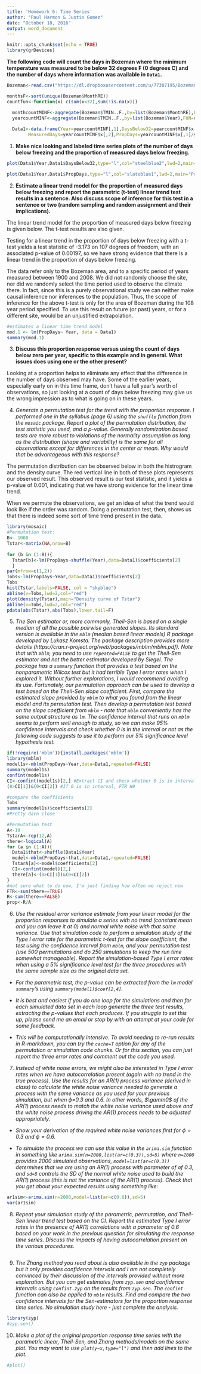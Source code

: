 ```yaml
---
title: 'Homework 6: Time Series'
author: "Paul Harmon & Justin Gomez"
date: "October 18, 2016"
output: word_document
---
```


```r
knitr::opts_chunk$set(echo = TRUE)
library(grDevices)
```

__The following code will count the days in Bozeman where the minimum temperature was measured to be below 32 degrees F (0 degrees C) and the number of days where information was available in `Data1`.__
```r
Bozeman<-read.csv("https://dl.dropboxusercontent.com/u/77307195/Bozeman.csv",header=T)

monthsF<-sort(unique(Bozeman$MonthRE))
countfun<-function(x) c(sum(x<32),sum(!is.na(x)))

  monthcountMINF<-aggregate(Bozeman$TMIN..F.,by=list(Bozeman$MonthRE),FUN=countfun)
  yearcountMINF<-aggregate(Bozeman$TMIN..F.,by=list(Bozeman$Year),FUN=countfun)
  
  Data1<-data.frame(Year=yearcountMINF[,1],DaysBelow32=yearcountMINF$x[,1],
        MeasuredDays=yearcountMINF$x[,2],PropDays=yearcountMINF$x[,1]/yearcountMINF$x[,2])
```  

1) __Make nice looking and labeled time series plots of the number of days below freezing and the proportion of measured days below freezing.__ 

```r
plot(Data1$Year,Data1$DaysBelow32,type="l",col="steelblue2",lwd=2,main="Number of Days Below Freezing per Year", xlab="Year",ylab="Number of Days")

plot(Data1$Year,Data1$PropDays,type="l",col="slateblue1",lwd=2,main="Proportion of Days Below Freezing per Year",xlab="Year",ylab="Proportion of Days")
```

2) __Estimate a linear trend model for the proportion of measured days below freezing and report the parametric (t-test) linear trend test results in a sentence. Also discuss scope of inference for this test in a sentence or two (random sampling and random assignment and their implications).__

The linear trend model for the proportion of measured days below freezing is given below. The t-test results are also given.  

Testing for a linear trend in the proportion of days below freezing with a t-test yields a test statistic of -3.173 on 107 degrees of freedom, with an associated p-value of 0.00197, so we have strong evidence that there is a linear trend in the proportion of days below freezing.

The data refer only to the Bozeman area, and to a specific period of years measured between 1900 and 2008. We did not randomly choose the site, nor did we randomly select the time period used to observe the climate there. In fact, since this is a purely observational study we can neither make causal inference nor inferences to the population. Thus, the scope of inference for the above t-test is only for the area of Bozeman during the 108 year period specified. To use this result on future (or past) years, or for a different site, would be an unjustified extrapolation. 

```r
#estimates a linear time trend model
mod.1 <- lm(PropDays~ Year, data = Data1)
summary(mod.1)
```

3) __Discuss this proportion response versus using the count of days below zero per year, specific to this example and in general. What issues does using one or the other present?__ 

Looking at a proportion helps to eliminate any effect that the difference in the number of days observed may have. Some of the earlier years, especially early on in this time frame, don't have a full year's worth of observations, so just looking at a count of days below freezing may give us the wrong impression as to what is going on in these years.

4) _Generate a permutation test for the trend with the proportion response. I performed one in the syllabus (page 6) using the `shuffle` function from the `mosaic` package. Report a plot of the permutation distribution, the test statistic you used, and a p-value. Generally randomization based tests are more robust to violations of the normality assumption as long as the distribution (shape and variability) is the same for all observations except for differences in the center or mean. Why would that be advantageous with this response?_

The permutation distribution can be observed below in both the histrogram and the density curve. The red vertical line in both of these plots represents our observed result. This observed result is our test statistic, and it yields a p-value of 0.001, indicating that we have strong evidence for the linear time trend.

When we permute the observations, we get an idea of what the trend would look like if the order was random. Doing a permutation test, then, shows us that there is indeed some sort of time trend present in the data. 
```r
library(mosaic)
#Permutation test: 
B<- 1000 
Tstar<-matrix(NA,nrow=B) 
  
for (b in (1:B)){ 
  Tstar[b]<-lm(PropDays~shuffle(Year),data=Data1)$coefficients[2] 
  } 
par(mfrow=c(1,2)) 
Tobs<-lm(PropDays~Year,data=Data1)$coefficients[2] 
Tobs
hist(Tstar,labels=FALSE, col = "skyblue") 
abline(v=Tobs,lwd=2,col="red") 
plot(density(Tstar),main="Density curve of Tstar") 
abline(v=Tobs,lwd=2,col="red")
pdata(abs(Tstar),abs(Tobs),lower.tail=F)
```
 


5) _The Sen estimator or, more commonly, Theil-Sen is based on a single median of all the possible pairwise generated slopes. Its standard version is available in the `mblm` (median based linear models) R package developed by Lukasz Komsta. The package description provides more details (https://cran.r-project.org/web/packages/mblm/mblm.pdf). Note that with `mblm`, you need to use `repeated=FALSE` to get the Theil-Sen estimator and not the better estimator developed by Siegel. The package has a `summary` function that provides a test based on the nonparametric Wilcox test but it had terrible Type I error rates when I explored it. Without further explorations, I would recommend avoiding its use. Fortunately, our permutation approach can be used to develop a test based on the Theil-Sen slope coefficient. First, compare the estimated slope provided by `mblm` to what you found from the linear model and its permutation test. Then develop a permutation test based on the slope coefficient from `mblm` - note that `mblm` conveniently has the same output structure as `lm`. The confidence interval that runs on `mblm` seems to perform well enough to study, so we can make 95% confidence intervals and check whether 0 is in the interval or not as the following code suggests to use it to perform our 5% significance level hypothesis test._


```r
if(!require('mblm')){install.packages('mblm')}
library(mblm)
model1s<-mblm(PropDays~Year,data=Data1,repeated=FALSE)
summary(model1s)
confint(model1s)
CI<-confint(model1s)[2,] #Extract CI and check whether 0 is in interval
(0>CI[1])&(0<CI[2]) #If 0 is in interval, FTR H0

#compare the coefficients
Tobs
summary(model1s)$coefficients[2]
#Pretty darn close

#Permutation test
A<-10
TstarA<-rep(12,A) 
there<-logical(A)
for (a in (1:A)){ 
  Data1$that<-shuffle(Data1$Year)
  model<-mblm(PropDays~that,data=Data1,repeated=FALSE)
  TstarA[a]<-model$coefficients[2]
  CI<-confint(model)[2,]
  there[a]<-(0>CI[1])&(0<CI[2])
}
#not sure what to do now, I'm just finding how often we reject now
FTR<-sum(there==TRUE)
R<-sum(there==FALSE)
prop<-R/A
```

6) _Use the residual error variance estimate from your linear model for the proportion responses to simulate a series with no trend (constant mean and you can leave it at 0) and normal white noise with that same variance. Use that simulation code to perform a simulation study of the Type I error rate for the parametric t-test for the slope coefficient, the test using the confidence interval from `mblm`, and your permutation test (use 500 permutations and do 250 simulations to keep the run time somewhat manageable). Report the simulation-based Type I error rates when using a 5% significance level test for the three procedures with the same sample size as the original data set._

  - _For the parametric test, the p-value can be extracted from the `lm`  model `summary`'s using `summary(model1)$coef[2,4]`._
  
  - _It is best and easiest if you do one loop for the simulations and then for each simulated data set in each loop generate the three test results, extracting the p-values that each produces. If you struggle to set this up, please send me an email or stop by with an attempt at your code for some feedback._
  
  - _This will be computationally intensive. To avoid needing to re-run results in R-markdown, you can try the `cache=T` option for any of the permutation or simulation code chunks. Or for this section, you can just report the three error rates and comment out the code you used._


7) _Instead of white noise errors, we might also be interested in Type I error rates when we have autocorrelation present (again with no trend in the true process). Use the results for an AR(1) process variance (derived in class) to calculate the white noise variance needed to generate a process with the same variance as you used for your previous simulation, but when $\phi$=0.3 and 0.6. In other words, $\gamm0$ of the AR(1) process needs to match the white noise variance used above and the white noise process driving the AR(1) process needs to be adjusted appropriately._

  - _Show your derivation of the required white noise variances first for $\phi=0.3$ and $\phi=0.6$._ 
    
  - _To simulate the process we can use this value in the `arima.sim` function in something like `arima.sim(n=2000,list(ar=c(0.3)),sd=5)` where `n=2000` provides 2000 simulated observations, `model=list(ar=c(0.3))` determines that we are using an AR(1) process with parameter of of 0.3, and `sd=5` controls the SD of the normal white noise used to build the AR(1) process (this is not the variance of the AR(1) process). Check that you get about your expected results using something like:_
```r
ar1sim<-arima.sim(n=2000,model=list(ar=c(0.6)),sd=5)
var(ar1sim)
```

8) _Repeat your simulation study of the parametric, permutation, and Theil-Sen linear trend test based on the CI. Report the estimated Type I error rates in the presence of AR(1) correlations with a parameter of 0.6 based on your work in the previous question for simulating the response time series. Discuss the impacts of having autocorrelation present on the various procedures._
```r

```



9) _The Zhang method you read about is also available in the `zyp` package but it only provides confidence intervals and I am not completely convinced by their discussion of the intervals provided without more exploration. But you can get estimates from `zyp.sen` and confidence intervals using `confint.zyp` on the results from `zyp.sen`. The `confint` function can also be applied to `mblm` results. Find and compare the two confidence intervals for the Sen-estimators for the proportion response time series. No simulation study here - just complete the analysis._
```r
library(zyp)
#zyp.sen()

```

10) _Make a plot of the original proportion response time series with the parametric linear, Theil-Sen, and Zhang methods/models on the same plot. You may want to use `plot(y~x,type="l")` and then add lines to the plot._
```r
#plot()
```





